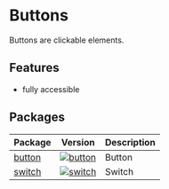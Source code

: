 
<Meta title="Buttons/Intro" />

# Buttons

Buttons are clickable elements.

## Features

- fully accessible

## Packages

| Package                                                               | Version                                                                                                                              | Description                                            |
| --------------------------------------------------------------------- | ------------------------------------------------------------------------------------------------------------------------------------ | ------------------------------------------------------ |
| [button](?path=/docs/buttons-button--default-story)                   | [![button](https://img.shields.io/npm/v/@lion/button.svg)](https://www.npmjs.com/package/@lion/button)                               | Button                                                 |
| [switch](?path=/docs/buttons-switch--default-off)                     | [![switch](https://img.shields.io/npm/v/@lion/switch.svg)](https://www.npmjs.com/package/@lion/switch)                               | Switch                                                 |
